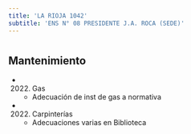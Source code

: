 ```yaml
---
title: 'LA RIOJA 1042'
subtitle: 'ENS N° 08 PRESIDENTE J.A. ROCA (SEDE)'
---
```


#


## Mantenimiento

*  (2022) Gas 
    + Adecuación de inst de gas a normativa

*  (2022) Carpinterías 
    + Adecuaciones varias en Biblioteca



